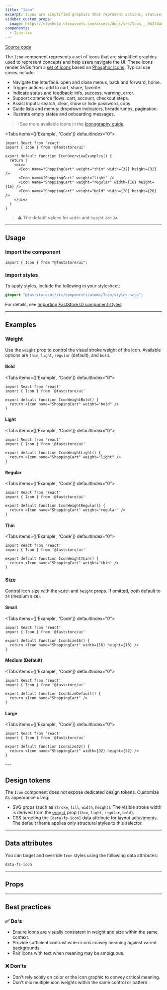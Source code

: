 ```yaml
---
title: "Icon"
excerpt: Icons are simplified graphics that represent actions, statuses, and navigation, and help users navigate the UI.
sidebar_custom_props:
  image: https://vtexhelp.vtexassets.com/assets/docs/src/Icon___9437da8db13517090534a38f4870d702.png
components:
  - Icon.tsx
---
```


[<i class="fa-brands fa-github"></i> Source code](https://github.com/vtex/faststore/tree/main/packages/components/src/atoms/Icon)

The `Icon` component represents a set of icons that are simplified graphics used to represent concepts and help users navigate the UI. These icons render SVGs from a [set of icons](https://developers.vtex.com/docs/guides/faststore/reference-icons) based on [Phosphor Icons](https://phosphoricons.com). Typical use cases include:

- Navigate the interface: open and close menus, back and forward, home.
- Trigger actions: add to cart, share, favorite.
- Indicate status and feedback: info, success, warning, error.
- Support commerce flows: cart, account, checkout steps.
- Assist inputs: search, clear, show or hide password, copy.
- Guide lists and menus: dropdown indicators, breadcrumbs, pagination.
- Illustrate empty states and onboarding messages.

>ℹ️ See more available icons in the [Iconography guide](https://developers.vtex.com/docs/guides/faststore/reference-icons).

<Tabs items={['Example', 'Code']} defaultIndex="0">
  <Tab>
    <OverviewSection>
      <Icon name="ShoppingCart" weight="thin" width={32} height={32} />
      <Icon name="ShoppingCart" weight="light" />
      <Icon name="ShoppingCart" weight="regular" width={16} height={16} />
      <Icon name="ShoppingCart" weight="bold" width={20} height={20} />
    </OverviewSection>
  </Tab>
  <Tab>

  ```tsx
  import React from 'react'
  import { Icon } from '@faststore/ui'

  export default function IconOverviewExamples() {
    return (
      <div>
        <Icon name="ShoppingCart" weight="thin" width={32} height={32} />
        <Icon name="ShoppingCart" weight="light" />
        <Icon name="ShoppingCart" weight="regular" width={16} height={16} />
        <Icon name="ShoppingCart" weight="bold" width={20} height={20} />
      </div>
    )
  }
  ```
  </Tab>
</Tabs>

> ⚠️ The default values for `width` and `height` are `24`.

---

## Usage

### Import the component

```tsx
import { Icon } from "@faststore/ui";
```

### Import styles

To apply styles, include the following in your stylesheet:

```scss
@import "@faststore/ui/src/components/atoms/Icon/styles.scss";
```

For details, see [Importing FastStore UI component styles](https://developers.vtex.com/docs/guides/faststore/using-themes-importing-ui-components-styles).

---

## Examples

### Weight

Use the `weight` prop to control the visual stroke weight of the icon. Available options are `thin`, `light`, `regular` (default), and `bold`.

#### Bold

<Tabs items={['Example', 'Code']} defaultIndex="0">
  <Tab>
    <OverviewSection>
      <Icon name="ShoppingCart" weight="bold" />
    </OverviewSection>
  </Tab>
  <Tab>

  ```tsx
  import React from 'react'
  import { Icon } from '@faststore/ui'

  export default function IconWeightBold() {
    return <Icon name="ShoppingCart" weight="bold" />
  }
  ```
  </Tab>
</Tabs>

#### Light

<Tabs items={['Example', 'Code']} defaultIndex="0">
  <Tab>
    <OverviewSection>
      <Icon name="ShoppingCart" weight="light" />
    </OverviewSection>
  </Tab>
  <Tab>

  ```tsx
  import React from 'react'
  import { Icon } from '@faststore/ui'

  export default function IconWeightLight() {
    return <Icon name="ShoppingCart" weight="light" />
  }
  ```
  </Tab>
</Tabs>

#### Regular

<Tabs items={['Example', 'Code']} defaultIndex="0">
  <Tab>
    <OverviewSection>
      <Icon name="ShoppingCart" weight="regular" />
    </OverviewSection>
  </Tab>
  <Tab>

  ```tsx
  import React from 'react'
  import { Icon } from '@faststore/ui'

  export default function IconWeightRegular() {
    return <Icon name="ShoppingCart" weight="regular" />
  }
  ```
  </Tab>
</Tabs>

#### Thin

<Tabs items={['Example', 'Code']} defaultIndex="0">
  <Tab>
    <OverviewSection>
      <Icon name="ShoppingCart" weight="thin" />
    </OverviewSection>
  </Tab>
  <Tab>

  ```tsx
  import React from 'react'
  import { Icon } from '@faststore/ui'

  export default function IconWeightThin() {
    return <Icon name="ShoppingCart" weight="thin" />
  }
  ```
  </Tab>
</Tabs>

### Size

Control icon size with the `width` and `height` props. If omitted, both default to `24` (medium size).

#### Small

<Tabs items={['Example', 'Code']} defaultIndex="0">
  <Tab>
    <OverviewSection>
      <Icon name="ShoppingCart" width={16} height={16} />
    </OverviewSection>
  </Tab>
  <Tab>

  ```tsx
  import React from 'react'
  import { Icon } from '@faststore/ui'

  export default function IconSize16() {
    return <Icon name="ShoppingCart" width={16} height={16} />
  }
  ```
  </Tab>
</Tabs>

#### Medium (Default)

<Tabs items={['Example', 'Code']} defaultIndex="0">
  <Tab>
    <OverviewSection>
      <Icon name="ShoppingCart" />
    </OverviewSection>
  </Tab>
  <Tab>

  ```tsx
  import React from 'react'
  import { Icon } from '@faststore/ui'

  export default function IconSizeDefault() {
    return <Icon name="ShoppingCart" />
  }
  ```
  </Tab>
</Tabs>

#### Large

<Tabs items={['Example', 'Code']} defaultIndex="0">
  <Tab>
    <OverviewSection>
      <Icon name="ShoppingCart" width={32} height={32} />
    </OverviewSection>
  </Tab>
  <Tab>

  ```tsx
  import React from 'react'
  import { Icon } from '@faststore/ui'

  export default function IconSize32() {
    return <Icon name="ShoppingCart" width={32} height={32} />
  }
  ```
  </Tab>
</Tabs>
---

## Design tokens

The `Icon` component does not expose dedicated design tokens. Customize its appearance using:

- SVG props (such as `stroke`, `fill`, `width`, `height`). The visible stroke width is derived from the [`weight`](#weight) prop (`thin`, `light`, `regular`, `bold`).
- CSS targeting the `[data-fs-icon]` data attribute for layout adjustments. The default theme applies only structural styles to this selector.

---

## Data attributes

You can target and override `Icon` styles using the following data attributes:

`data-fs-icon`

---

## Props

<ComponentPropsSection component="Icon" />

---

## Best practices

### ✅ Do's
- Ensure icons are visually consistent in weight and size within the same context.
- Provide sufficient contrast when icons convey meaning against varied backgrounds.
- Pair icons with text when meaning may be ambiguous.

### ❌ Don'ts
- Don't rely solely on color or the icon graphic to convey critical meaning.
- Don't mix multiple icon weights within the same control or pattern.
